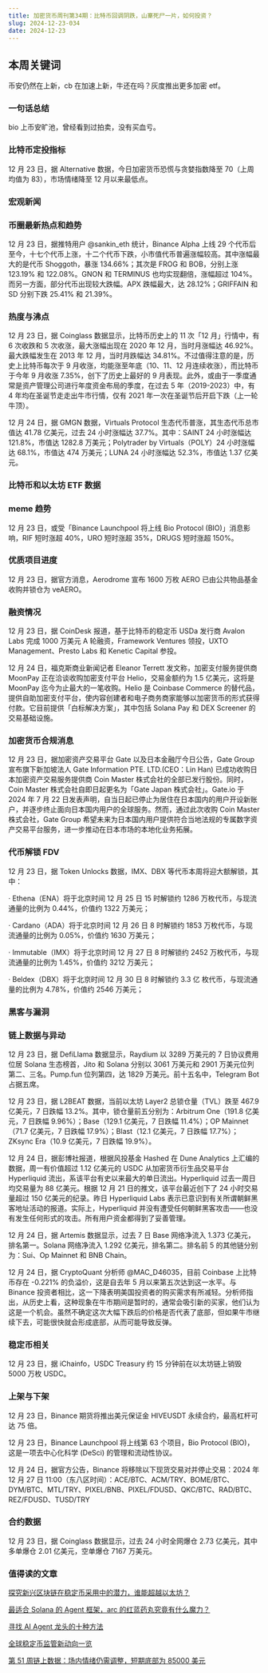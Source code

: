 ```yaml
---
title: 加密货币周刊第34期：比特币回调阴跌，山寨死尸一片，如何投资？
slug: 2024-12-23-034
date: 2024-12-23
---
```


## 本周关键词

币安仍然在上新，cb 在加速上新，牛还在吗？灰度推出更多加密 etf。

### 一句话总结

bio 上币安旷池，曾经看到过拍卖，没有买血亏。

### 比特币定投指标

12 月 23 日，据 Alternative 数据，今日加密货币恐慌与贪婪指数降至 70（上周均值为 83），市场情绪降至 12 月以来最低点。

### 宏观新闻

### 币圈最新热点和趋势

12 月 23 日，据推特用户 @sankin_eth 统计，Binance Alpha 上线 29 个代币后至今，十七个代币上涨，十二个代币下跌，小市值代币普遍涨幅较高。其中涨幅最大的是代币 Shoggoth，暴涨 134.66%；其次是 FROG 和 BOB，分别上涨 123.19% 和 122.08%。GNON 和 TERMINUS 也均实现翻倍，涨幅超过 104%。而另一方面，部分代币出现较大跌幅。APX 跌幅最大，达 28.12%；GRIFFAIN 和 SD 分别下跌 25.41% 和 21.39%。

### 热度与沸点

12 月 23 日，据 Coinglass 数据显示，比特币历史上的 11 次「12 月」行情中，有 6 次收跌和 5 次收涨，最大涨幅出现在 2020 年 12 月，当时月涨幅达 46.92%。最大跌幅发生在 2013 年 12 月，当时月跌幅达 34.81%。不过值得注意的是，历史上比特币每次于 9 月收涨，均能涨至年底（10、11、12 月连续收涨），而比特币于今年 9 月收涨 7.35%，创下了历史上最好的 9 月表现。此外，或由于一季度通常是资产管理公司进行年度资金布局的季度，在过去 5 年（2019-2023）中，有 4 年均在圣诞节走走出牛市行情，仅有 2021 年一次在圣诞节后开启下跌（上一轮牛顶）。

12 月 24 日，据 GMGN 数据，Virtuals Protocol 生态代币普涨，其生态代币总市值达 41.78 亿美元，过去 24 小时涨幅达 37.7%。其中：SAINT 24 小时涨幅达 121.8%，市值达 1282.8 万美元；Polytrader by Virtuals（POLY）24 小时涨幅达 68.1%，市值达 474 万美元；LUNA 24 小时涨幅达 52.3%，市值达 1.37 亿美元。

### 比特币和以太坊 ETF 数据

### meme 趋势

12 月 23 日，或受「Binance Launchpool 将上线 Bio Protocol (BIO)」消息影响，RIF 短时涨超 40%，URO 短时涨超 35%，DRUGS 短时涨超 150%。

### 优质项目进度

12 月 23 日，据官方消息，Aerodrome 宣布 1600 万枚 AERO 已由公共物品基金收购并锁仓为 veAERO。

### 融资情况

12 月 23 日，据 CoinDesk 报道，基于比特币的稳定币 USDa 发行商 Avalon Labs 完成 1000 万美元 A 轮融资，Framework Ventures 领投，UXTO Management、Presto Labs 和 Kenetic Capital 参投。

12 月 24 日，福克斯商业新闻记者 Eleanor Terrett 发文称，加密支付服务提供商 MoonPay 正在洽谈收购加密支付平台 Helio，交易金额约为 1.5 亿美元，这将是 MoonPay 迄今为止最大的一笔收购。Helio 是 Coinbase Commerce 的替代品，提供自助加密支付平台，使内容创建者和电子商务商家能够以加密货币的形式获得付款。它目前提供「白标解决方案」，其中包括 Solana Pay 和 DEX Screener 的交易基础设施。

### 加密货币合规消息

12 月 23 日，据加密资产交易平台 Gate 以及日本金融厅今日公告，Gate Group 宣布旗下新加坡法人 Gate Information PTE. LTD.(CEO：Lin Han) 已成功收购日本加密资产交易服务提供商 Coin Master 株式会社的全部已发行股份。同时，Coin Master 株式会社自即日起更名为「Gate Japan 株式会社」。Gate.io 于 2024 年 7 月 22 日发表声明，自当日起已停止为居住在日本国内的用户开设新账户，并逐步终止面向日本国内用户的全球服务。然而，通过此次收购 Coin Master 株式会社，Gate Group 希望未来为日本国内用户提供符合当地法规的专属数字资产交易平台服务，进一步推动在日本市场的本地化业务拓展。

### 代币解锁 FDV

12 月 23 日，据 Token Unlocks 数据，IMX、DBX 等代币本周将迎大额解锁，其中：

· Ethena（ENA）将于北京时间 12 月 25 日 15 时解锁约 1286 万枚代币，与现流通量的比例为 0.44%，价值约 1322 万美元；

· Cardano（ADA）将于北京时间 12 月 26 日 8 时解锁约 1853 万枚代币，与现流通量的比例为 0.05%，价值约 1630 万美元；

· Immutable（IMX）将于北京时间 12 月 27 日 8 时解锁约 2452 万枚代币，与现流通量的比例为 1.45%，价值约 3212 万美元；

· Beldex（DBX）将于北京时间 12 月 30 日 8 时解锁约 3.3 亿 枚代币，与现流通量的比例为 4.78%，价值约 2546 万美元；

### 黑客与漏洞

### 链上数据与异动

12 月 23 日，据 DefiLlama 数据显示，Raydium 以 3289 万美元的 7 日协议费用位居 Solana 生态榜首，Jito 和 Solana 分别以 3061 万美元和 2901 万美元位列第二、三名。Pump.fun 位列第四，达 1829 万美元。前十五名中，Telegram Bot 占据五席。

12 月 23 日，据 L2BEAT 数据，当前以太坊 Layer2 总锁仓量（TVL）跌至 467.9 亿美元，7 日跌幅 13.2%。其中，锁仓量前五分别为：Arbitrum One（191.8 亿美元，7 日跌幅 9.96%）；Base（129.1 亿美元，7 日跌幅 11.4%）；OP Mainnet（71.7 亿美元，7 日跌幅 17.9%）；Blast（12.1 亿美元，7 日跌幅 17.7%）；ZKsync Era（10.9 亿美元，7 日跌幅 19.9%）。

12 月 24 日，据彭博社报道，根据风投基金 Hashed 在 Dune Analytics 上汇编的数据，周一有价值超过 1.12 亿美元的 USDC 从加密货币衍生品交易平台 Hyperliquid 流出，系该平台有史以来最大的单日流出。Hyperliquid 过去一周日均交易量为 88 亿美元。根据 12 月 21 日的推文，该平台最近创下了 24 小时交易量超过 150 亿美元的纪录。昨日 Hyperliquid Labs 表示已意识到有关所谓朝鲜黑客地址活动的报道。实际上，Hyperliquid 并没有遭受任何朝鲜黑客攻击——也没有发生任何形式的攻击。所有用户资金都得到了妥善管理。

12 月 24 日，据 Artemis 数据显示，过去 7 日 Base 网络净流入 1.373 亿美元，排名第一。Solana 网络净流入 1.292 亿美元，排名第二。排名前 5 的其他链分别为：Sui、Op Mainnet 和 BNB Chain。

12 月 24 日，据 CryptoQuant 分析师 @MAC_D46035，目前 Coinbase 上比特币存在 -0.221% 的负溢价，这是自去年 5 月以来第五次达到这一水平。与 Binance 投资者相比，这一下降表明美国投资者的购买需求有所减轻。分析师指出，从历史上看，这种现象在牛市期间是暂时的，通常会吸引新的买家，他们认为这是一个机会。虽然不确定这次大幅下跌后的价格是否代表了底部，但如果牛市继续下去，可能很快就会形成底部，从而可能导致反弹。

### 稳定币相关

12 月 23 日，据 iChainfo，USDC Treasury 约 15 分钟前在以太坊链上销毁 5000 万枚 USDC。

### 上架与下架

12 月 23 日，Binance 期货将推出美元保证金 HIVEUSDT 永续合约，最高杠杆可达 75 倍。

12 月 23 日，Binance Launchpool 将上线第 63 个项目，Bio Protocol (BIO)，这是一项去中心化科学 (DeSci) 的管理和流动性协议。

12 月 24 日，据官方公告，Binance 将移除以下现货交易对并停止交易：2024 年 12 月 27 日 11:00（东八区时间）：ACE/BTC、ACM/TRY、BOME/BTC、DYM/BTC、MTL/TRY、PIXEL/BNB、PIXEL/FDUSD、QKC/BTC、RAD/BTC、REZ/FDUSD、TUSD/TRY

### 合约数据

12 月 23 日，据 Coinglass 数据显示，过去 24 小时全网爆仓 2.73 亿美元，其中多单爆仓 2.01 亿美元，空单爆仓 7167 万美元。

### 值得读的文章

[探究新兴区块链在稳定币采用中的潜力，谁能超越以太坊？](https://www.theblockbeats.info/news/56296?from=kkkk)

[最适合 Solana 的 Agent 框架，arc 的红蓝药丸究竟有什么魔力？](https://www.theblockbeats.info/news/56294?from=kkk)

[寻找 AI Agent 龙头的十种方法](https://www.theblockbeats.info/news/56293?from=kkk)

[全球稳定币监管新动向一览](https://www.theblockbeats.info/news/56316?from=kkk)

[第 51 周链上数据：场内情绪仍需调整，短期底部为 85000 美元](https://www.theblockbeats.info/news/56315?from=kkk)
